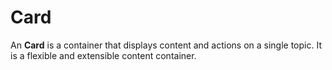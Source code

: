 

<Meta of={CardStories} />

# Card

An **Card** is a container that displays content and actions on a single topic. It is a flexible and extensible content container.

<Canvas of={CardStories.BasicExample} />
